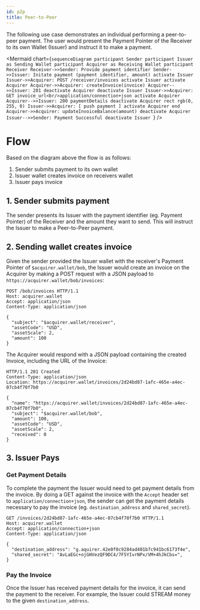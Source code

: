```yaml
---
id: p2p
title: Peer-to-Peer
---
```


The following use case demonstrates an individual performing a peer-to-peer payment. The user would present the 
Payment Pointer of the Receiver to its own Wallet (Issuer) and instruct it to make a payment. 

<Mermaid chart={`sequenceDiagram
participant Sender
participant Issuer as Sending Wallet
participant Acquirer as Receiving Wallet
participant Receiver
Receiver->>Sender: Provide payment identifier
Sender->>Issuer: Initate payment (payment identifier, amount)
activate Issuer
Issuer->>Acquirer: POST /receiver/invoices
activate Issuer
activate Acquirer
Acquirer->>Acquirer: createInvoice(invoice)
Acquirer-->>Issuer: 201
deactivate Acquirer
deactivate Issuer
Issuer->>Acquirer: GET invoice_url<br/>application/connection+json
activate Acquirer
Acquirer-->>Issuer: 200 paymentDetails
deactivate Acquirer
rect rgb(0, 255, 0)
    Issuer->>Acquirer: [ push payment ]
    activate Acquirer
end
Acquirer->>Acquirer: updateInvoiceBalance(amount)
deactivate Acquirer
Issuer-->>Sender: Payment Successful
deactivate Issuer
`}
/>

# Flow

Based on the diagram above the flow is as follows:
1. Sender submits payment to its own wallet
2. Issuer wallet creates invoice on receivers wallet
3. Issuer pays invoice

## 1. Sender submits payment

The sender presents its Issuer with the payment identifier (eg. Payment Pointer) of the Receiver and the amount they want to send. 
This will instruct the Issuer to make a Peer-to-Peer payment.

## 2. Sending wallet creates invoice 

Given the sender provided the Issuer wallet with the receiver's Payment Pointer of `$acquirer.wallet/bob`,
the Issuer would create an invoice on the Acquirer by making a POST request with a JSON payload 
to `https://acquirer.wallet/bob/invoices`:

```http
POST /bob/invoices HTTP/1.1
Host: acquirer.wallet
Accept: application/json
Content-Type: application/json

{
  "subject": "$acquirer.wallet/receiver",
  "assetCode": "USD",
  "assetScale": 2,
  "amount": 100
}
```

The Acquirer would respond with a JSON payload containing the created Invoice,
including the URL of the Invoice:

```http
HTTP/1.1 201 Created
Content-Type: application/json
Location: https://acquirer.wallet/invoices/2d24bd87-1afc-465e-a4ec-07cb4f70f7b0

{
  "name": "https://acquirer.wallet/invoices/2d24bd87-1afc-465e-a4ec-07cb4f70f7b0",
  "subject": "$acquirer.wallet/bob",
  "amount": 100,
  "assetCode": "USD",
  "assetScale": 2,
  "received": 0
}
```

## 3. Issuer Pays

### Get Payment Details

To complete the payment the Issuer would need to get payment details from the invoice. By doing a GET against
the invoice with the `Accept` header set to `application/connection+json`, the sender can get the 
payment details necessary to pay the invoice (eg. `destination_address` and `shared_secret`).

```http
GET /invoices/2d24bd87-1afc-465e-a4ec-07cb4f70f7b0 HTTP/1.1
Host: acquirer.wallet
Accept: application/connection+json
Content-Type: application/json

{
  "destination_address": "g.aquirer.42e0f0c9284ad401b7c941bc6173f4e",
  "shared_secret": "AvLaEGc+ojGHVezQF9DC4/7F5YIvrNPx/VM+4hJkCbs=",
}
```

### Pay the Invoice
Once the Issuer has received payment details for the invoice, it can send the payment
to the receiver. For example, the Issuer could STREAM money to the given `destination_address`.
